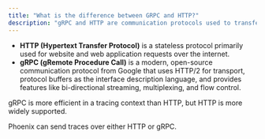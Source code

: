 ```yaml
---
title: "What is the difference between GRPC and HTTP?"
description: "gRPC and HTTP are communication protocols used to transfer data between client and server applications."
---
```


* **HTTP (Hypertext Transfer Protocol)** is a stateless protocol primarily used for website and web application requests over the internet.
* **gRPC (gRemote Procedure Call)** is a modern, open-source communication protocol from Google that uses HTTP/2 for transport, protocol buffers as the interface description language, and provides features like bi-directional streaming, multiplexing, and flow control.

gRPC is more efficient in a tracing context than HTTP, but HTTP is more widely supported.

Phoenix can send traces over either HTTP or gRPC.
